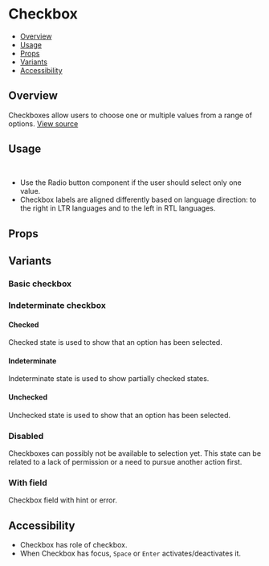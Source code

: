 

<Meta of={CheckboxStories} />

# Checkbox

- [Overview](#overview)
- [Usage](#usage)
- [Props](#props)
- [Variants](#variants)
- [Accessibility](#accessibility)

## Overview

Checkboxes allow users to choose one or multiple values from a range of options.
[View source](https://github.com/strapi/design-system/tree/main/packages/strapi-design-system/src/Checkbox)

<Canvas of={CheckboxStories.Base} />

## Usage

```js
import { Checkbox } from '@strapi/design-system';
```

- Use the Radio button component if the user should select only one value.
- Checkbox labels are aligned differently based on language direction: to the right in LTR languages and to the left in RTL languages.

## Props

<ArgTypes of={Checkbox} />

## Variants

### Basic checkbox

<Canvas of={CheckboxStories.Base} />

### Indeterminate checkbox

<Canvas of={CheckboxStories.Indeterminate} />

#### Checked

Checked state is used to show that an option has been selected.

#### Indeterminate

Indeterminate state is used to show partially checked states.

#### Unchecked

Unchecked state is used to show that an option has been selected.

### Disabled

Checkboxes can possibly not be available to selection yet. This state can be related to a lack of permission or a need
to pursue another action first.

<Canvas of={CheckboxStories.Disabled} />

### With field

Checkbox field with hint or error.

<Canvas of={CheckboxStories.WithField} />

## Accessibility

- Checkbox has role of checkbox.
- When Checkbox has focus, `Space` or `Enter` activates/deactivates it.

